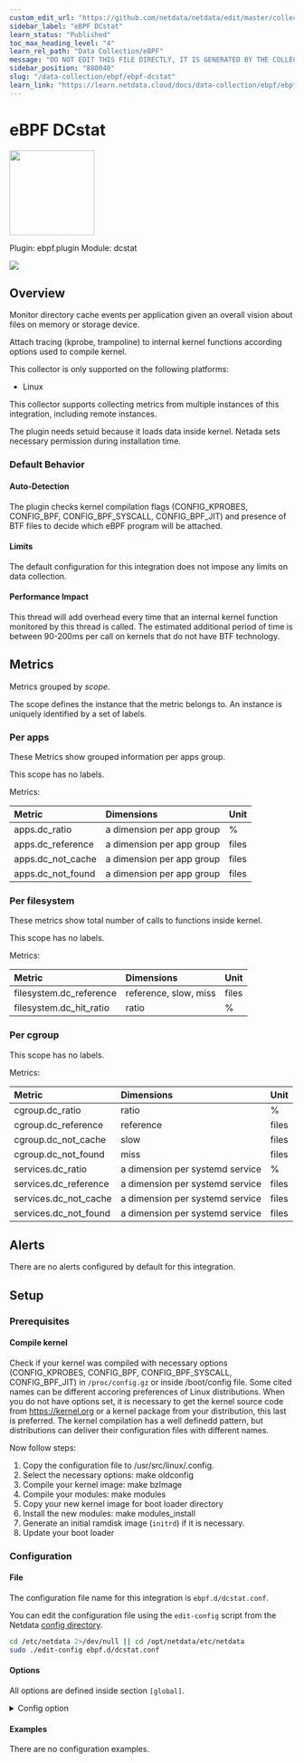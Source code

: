 ```yaml
---
custom_edit_url: "https://github.com/netdata/netdata/edit/master/collectors/ebpf.plugin/metadata.yaml"
sidebar_label: "eBPF DCstat"
learn_status: "Published"
toc_max_heading_level: "4"
learn_rel_path: "Data Collection/eBPF"
message: "DO NOT EDIT THIS FILE DIRECTLY, IT IS GENERATED BY THE COLLECTOR'S metadata.yaml FILE"
sidebar_position: "880040"
slug: "/data-collection/ebpf/ebpf-dcstat"
learn_link: "https://learn.netdata.cloud/docs/data-collection/ebpf/ebpf-dcstat"
---
```



# eBPF DCstat


<img src="https://netdata.cloud/img/ebpf.jpg" width="150"/>


Plugin: ebpf.plugin
Module: dcstat

<img src="https://img.shields.io/badge/maintained%20by-Netdata-%2300ab44" />

## Overview

Monitor directory cache events per application given an overall vision about files on memory or storage device.

Attach tracing (kprobe, trampoline) to internal kernel functions according options used to compile kernel.

This collector is only supported on the following platforms:

- Linux

This collector supports collecting metrics from multiple instances of this integration, including remote instances.

The plugin needs setuid because it loads data inside kernel. Netada sets necessary permission during installation time.

### Default Behavior

#### Auto-Detection

The plugin checks kernel compilation flags (CONFIG_KPROBES, CONFIG_BPF, CONFIG_BPF_SYSCALL, CONFIG_BPF_JIT) and presence of BTF files to decide which eBPF program will be attached.

#### Limits

The default configuration for this integration does not impose any limits on data collection.

#### Performance Impact

This thread will add overhead every time that an internal kernel function monitored by this thread is called. The estimated additional period of time is between 90-200ms per call on kernels that do not have BTF technology.


## Metrics

Metrics grouped by *scope*.

The scope defines the instance that the metric belongs to. An instance is uniquely identified by a set of labels.



### Per apps

These Metrics show grouped information per apps group.

This scope has no labels.

Metrics:

| Metric | Dimensions | Unit |
|:------|:----------|:----|
| apps.dc_ratio | a dimension per app group | % |
| apps.dc_reference | a dimension per app group | files |
| apps.dc_not_cache | a dimension per app group | files |
| apps.dc_not_found | a dimension per app group | files |

### Per filesystem

These metrics show total number of calls to functions inside kernel.

This scope has no labels.

Metrics:

| Metric | Dimensions | Unit |
|:------|:----------|:----|
| filesystem.dc_reference | reference, slow, miss | files |
| filesystem.dc_hit_ratio | ratio | % |

### Per cgroup



This scope has no labels.

Metrics:

| Metric | Dimensions | Unit |
|:------|:----------|:----|
| cgroup.dc_ratio | ratio | % |
| cgroup.dc_reference | reference | files |
| cgroup.dc_not_cache | slow | files |
| cgroup.dc_not_found | miss | files |
| services.dc_ratio | a dimension per systemd service | % |
| services.dc_reference | a dimension per systemd service | files |
| services.dc_not_cache | a dimension per systemd service | files |
| services.dc_not_found | a dimension per systemd service | files |



## Alerts

There are no alerts configured by default for this integration.


## Setup

### Prerequisites

#### Compile kernel

Check if your kernel was compiled with necessary options (CONFIG_KPROBES, CONFIG_BPF, CONFIG_BPF_SYSCALL, CONFIG_BPF_JIT) in `/proc/config.gz` or inside /boot/config file. Some cited names can be different accoring preferences of Linux distributions.
When you do not have options set, it is necessary to get the kernel source code from https://kernel.org or a kernel package from your distribution, this last is preferred. The kernel compilation has a well definedd pattern, but distributions can deliver their configuration files
with different names.

Now follow steps:
1. Copy the configuration file to /usr/src/linux/.config.
2. Select the necessary options: make oldconfig
3. Compile your kernel image: make bzImage
4. Compile your modules: make modules
5. Copy your new kernel image for boot loader directory
6. Install the new modules: make modules_install
7. Generate an initial ramdisk image (`initrd`) if it is necessary.
8. Update your boot loader



### Configuration

#### File

The configuration file name for this integration is `ebpf.d/dcstat.conf`.


You can edit the configuration file using the `edit-config` script from the
Netdata [config directory](/docs/configuring/configuration#the-netdata-config-directory).

```bash
cd /etc/netdata 2>/dev/null || cd /opt/netdata/etc/netdata
sudo ./edit-config ebpf.d/dcstat.conf
```
#### Options

All options are defined inside section `[global]`.


<details><summary>Config option</summary>

| Name | Description | Default | Required |
|:----|:-----------|:-------|:--------:|
| update every | Data collection frequency. | 5 | False |
| ebpf load mode | Define whether plugin will monitor the call (`entry`) for the functions or it will also monitor the return (`return`). | entry | False |
| apps | Enable or disable integration with apps.plugin | no | False |
| cgroups | Enable or disable integration with cgroup.plugin | no | False |
| pid table size | Number of elements stored inside hash tables used to monitor calls per PID. | 32768 | False |
| ebpf type format | Define the file type to load an eBPF program. Three options are available: `legacy` (Attach only `kprobe`), `co-re` (Plugin tries to use `trampoline` when available), and `auto` (plugin check OS configuration before to load). | auto | False |
| ebpf co-re tracing | Select the attach method used by plugin when `co-re` is defined in previous option. Two options are available: `trampoline` (Option with lowest overhead), and `probe` (the same of legacy code). | trampoline | False |
| maps per core | Define how plugin will load their hash maps. When enabled (`yes`) plugin will load one hash table per core, instead to have centralized information. | yes | False |
| lifetime | Set default lifetime for thread when enabled by cloud. | 300 | False |

</details>

#### Examples
There are no configuration examples.


